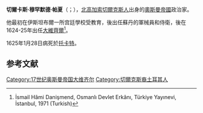 {{Infobox Officeholder
| honorific-prefix    = [[土耳其的切爾克斯人|切爾卡斯]]
| name                = 穆罕默德·阿里
| honorific-suffix    = [[帕夏|帕夏]]
| image               =
| caption             =
| office1             = [[奥斯曼帝国大维齐尔列表|奧斯曼帝國大維齊爾]]
| term_start1         = 1624年4月3日
| term_end1           = 1625年1月28日
| monarch1            = [[穆拉德四世|穆拉德四世]]
| predecessor1        = [[凱曼凱什·卡拉·阿里帕夏|凱曼凱什·卡拉·阿里帕夏]]
| successor1          = [[哈菲茲·艾哈邁德帕夏|哈菲茲·艾哈邁德帕夏]]
| office2             =
| term_start2         =
| term_end2           =
| monarch2            =
| predecessor2        =
| successor2          =
| office3             =
| term_start3         =
| term_end3           =
| monarch3            =
| predecessor3        =
| successor3          =
| office4             =
| term_start4         =
| term_end4           =
| monarch4            =
| predecessor4        =
| successor4          =
| succeeding          =
| birth_date          =
| birth_place         =
| death_date          = 1625年1月28日（約67-68歲）
| death_place         = [[托卡特|托卡特]]
| nationality         = [[奥斯曼帝国|奥斯曼帝国]]
| blank1              = 種族
| data1               = [[土耳其的切爾克斯人|切爾克斯人]]
| party               =
| spouse              =
| relations           =
| children            =
| residence           =
| alma_mater          = [[恩德倫學校|恩德倫學校]]
| rank                = 
| occupation          =
| profession          =
| religion            =
| signature           =
| website             =
| footnotes           =
}}

'''切爾卡斯·穆罕默德·帕夏'''（{{lang-tr|Çerkes Mehmet Paşa}}；{{bd|？||1625年|1月28日}}），[[北高加索|北高加索]][[切爾克斯人|切爾克斯人]]出身的[[奧斯曼帝國|奧斯曼帝國]]政治家。

他最初在伊斯坦布爾一所宫廷學校受教育，後出任蘇丹的軍械員和侍衛，後在1624-25年出任[[大維齊爾|大維齊爾]]<ref name = turkbook>İsmail Hâmi Danişmend, Osmanlı Devlet Erkânı, Türkiye Yayınevi, İstanbul, 1971 (Turkish)</ref>。

1625年1月28日病死於[[托卡特|托卡特]]。

==参考文献==
{{reflist}}

{{s-start}}
{{S-off}}
{{succession box|title=[[奥斯曼帝国大维齐尔列表|奥斯曼帝国大维齐尔]]|before=[[凱曼凱什·卡拉·阿里帕夏|凱曼凱什·卡拉·阿里帕夏]]|after=[[哈菲茲·艾哈邁德帕夏|哈菲茲·艾哈邁德帕夏]]|years=1624年4月3日 - 1625年1月28日}}
{{s-end}}

{{Grand Viziers of Ottoman Empire}}
{{DEFAULTSORT: Cerkes Mehmet Paşa}}
[[Category:17世纪奥斯曼帝国大维齐尔|Category:17世纪奥斯曼帝国大维齐尔]]
[[Category:切爾克斯裔土耳其人|Category:切爾克斯裔土耳其人]]